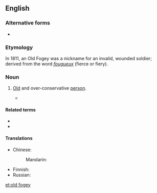 ==English==

===Alternative forms===
* {{l|en|old fogy}}

===Etymology===
In 1811, an Old Fogey was a nickname for an invalid, wounded soldier; derived from the {{etyl|fr|en}} word ''[[fougueux]]'' (fierce or fiery).

===Noun===
{{en-noun|old fogies}}

# {{lb|en|idiomatic}} [[old|Old]] and over-conservative [[person]].
#* {{quote-book
|year=1922
|author=Sinclair Lewis
|authorlink=Sinclair Lewis
|title=[[s:en:Babbitt|Babbitt]]
|chapter=[[s:en:Babbitt/Chapter_28|28]]
|passage="No; the Athletic. Tell you: Course they're always asking me to join the Union, but I always say, 'No, sir! Nothing doing!' I don't mind the expense but I can't stand all the '''old fogies'''." 
}}

====Related terms====
* {{l|en|young fogey}}
* {{l|en|fogey}}

====Translations====
{{trans-top|old and over-conservative person}}
* Chinese:
*: Mandarin: {{t-needed|cmn}}
{{trans-mid}}
* Finnish: {{t|fi|[[vanha]] [[jäärä]]}}
* Russian: {{t-needed|ru}}
{{trans-bottom}}

[[et:old fogey]]
